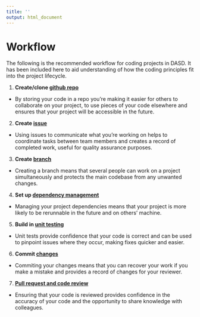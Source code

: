 ```yaml
---
title: ''
output: html_document
---
```

# Workflow {#wf}

The following is the recommended workflow for coding projects in DASD. It has been included here to aid understanding of how the coding principles fit into the project lifecycle.  

1. **Create/clone [github repo](#versioncontrol)**  
  - By storing your code in a repo you're making it easier for others to collaborate on your project, to use pieces of your code elsewhere and ensures that your project will be accessible in the future.
2. **Create [issue](#versioncontrol)**  
  - Using issues to communicate what you're working on helps to coordinate tasks between team members and creates a record of completed work, useful for quality assurance purposes. 
3. **Create [branch](#versioncontrol)**  
  - Creating a branch means that several people can work on a project simultaneously and protects the main codebase from any unwanted changes.  
4. **Set up [dependency management](#projdep)**  
  - Managing your project dependencies means that your project is more likely to be rerunnable in the future and on others' machine.  
5. **Build in [unit testing](#unittest)**  
  - Unit tests provide confidence that your code is correct and can be used to pinpoint issues where they occur, making fixes quicker and easier.  
6. **Commit [changes](#versioncontrol)**  
  - Commiting your changes means that you can recover your work if you make a mistake and provides a record of changes for your reviewer.  
7. **[Pull request and code review](#review)**  
  - Ensuring that your code is reviewed provides confidence in the accuracy of your code and the opportunity to share knowledge with colleagues. 

